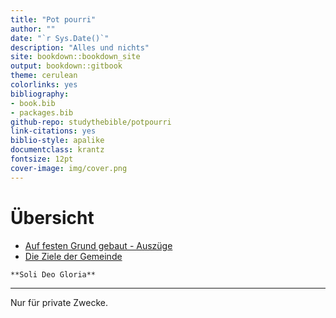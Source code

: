 ```yaml
--- 
title: "Pot pourri"
author: ""
date: "`r Sys.Date()`"
description: "Alles und nichts"
site: bookdown::bookdown_site
output: bookdown::gitbook
theme: cerulean
colorlinks: yes
bibliography:
- book.bib
- packages.bib
github-repo: studythebible/potpourri
link-citations: yes
biblio-style: apalike
documentclass: krantz
fontsize: 12pt
cover-image: img/cover.png
---
```


# Übersicht {-#ubersicht}


* [Auf festen Grund gebaut - Auszüge](#auf-festen-grund-gebaut)
* [Die Ziele der Gemeinde](#die-ziele-der-gemeinde)

```block
**Soli Deo Gloria**
```

***

Nur für private Zwecke.

